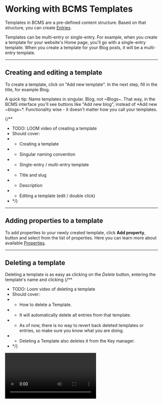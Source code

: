 # Working with BCMS Templates

Templates in BCMS are a pre-defined content structure. Based on that structure, you can create [Entries](/inside-bcms/entries).

Templates can be multi-entry or single-entry.
For example, when you create a template for your website's Home page, you'll go with a single-entry template.
When you create a template for your Blog posts, it will be a multi-entry template.

---

## Creating and editing a template

To create a template, click on "Add new template". In the next step, fill in the title, for example Blog.

<Note>
  A quick tip: Name templates in singular. Blog, not ~Blogs~. That way, in the BCMS interface you'll see buttons like "Add new blog", instead of *Add new ~blogs~*.
  Functionality wise - it doesn't matter how you call your templates.
</Note>

{/**
 * TODO: LOOM video of creating a template
 * Should cover:
 * - Creating a template
 * - Singular naming convention
 * - Single-entry / multi-entry template
 * - Title and slug
 * - Description
 * - Editing a template (edit / double click)
 * */}

---

## Adding properties to a template

To add properties to your newly created template, click **Add property**, button and select from the list of properties. Here you can learn more about available [Properties](/inside-bcms/properties).

---

## Deleting a template

Deleting a template is as easy as clicking on the *Delete* button, entering the template's name and clicking
{/**
 * TODO: Loom video of deleting a template
 * Should cover:
 * - How to delete a Template.
 * - It will automatically delete all entries from that template.
 * - As of now, there is no way to revert back deleted templates or entries, so make sure you know what you are doing.
 * - Deleting a Template also deletes it from the Key manager.
 * */}

<Video youtubeId="GczDpfLCjmQ" title="How to delete a BCMS Template" />
